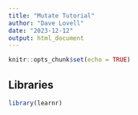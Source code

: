 ```yaml
---
title: "Mutate Tutorial"
author: "Dave Lovell"
date: "2023-12-12"
output: html_document
---
```


```r
knitr::opts_chunk$set(echo = TRUE)
```

## Libraries

```r
library(learnr)
```
